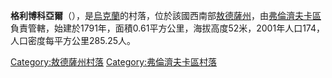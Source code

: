 {{coord|47|13|53|N|29|47|30|E|scale:30000|display=title}}

'''格利博科亞爾'''（{{lang-uk|Глибокояр}}），是[[烏克蘭|烏克蘭]]的村落，位於該國西南部[[敖德薩州|敖德薩州]]，由[[弗倫濟夫卡區|弗倫濟夫卡區]]負責管轄，始建於1791年，面積0.61平方公里，海拔高度52米，2001年人口174，人口密度每平方公里285.25人。

{{DEFAULTSORT:Глибокояр}}
[[Category:敖德薩州村落|Category:敖德薩州村落]]
[[Category:弗倫濟夫卡區村落|Category:弗倫濟夫卡區村落]]


{{Odessa-geo-stub}}